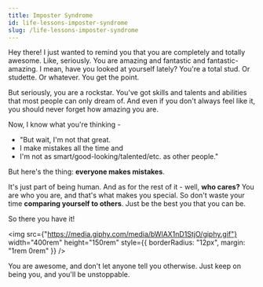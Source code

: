 ```yaml
---
title: Imposter Syndrome
id: life-lessons-imposter-syndrome
slug: /life-lessons-imposter-syndrome
---
```


Hey there! I just wanted to remind you that you are completely and totally awesome.
Like, seriously. You are amazing and fantastic and fantastic-amazing.
I mean, have you looked at yourself lately? You're a total stud. Or studette. Or whatever. You get the point.

But seriously, you are a rockstar. You've got skills and talents and abilities that most people can only dream of.
And even if you don't always feel like it, you should never forget how amazing you are.

Now, I know what you're thinking -

- "But wait, I'm not that great.
- I make mistakes all the time and
- I'm not as smart/good-looking/talented/etc. as other people."

But here's the thing: **everyone makes mistakes**.

It's just part of being human. And as for the rest of it - well, **who cares?**
You are who you are, and that's what makes you special. So don't waste your time **comparing yourself to others**.
Just be the best you that you can be.

So there you have it!

<img
  src={"https://media.giphy.com/media/bWlAX1nD1StjO/giphy.gif"}
  width="400rem"
  height="150rem"
  style={{ borderRadius: "12px", margin: "1rem 0rem" }}
/>

You are awesome, and don't let anyone tell you otherwise. Just keep on being you, and you'll be unstoppable.
